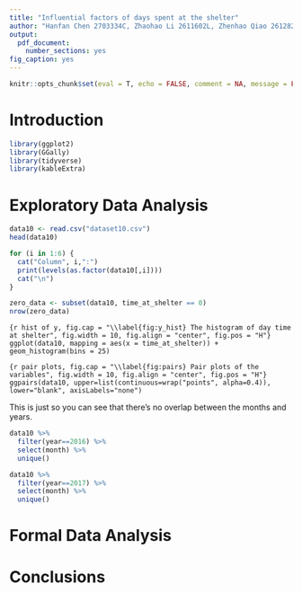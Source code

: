 ---
title: "Influential factors of days spent at the shelter"
author: "Hanfan Chen 2703334C, Zhaohao Li 2611602L, Zhenhao Qiao 2612824Q, Chao Wang 2518608W, RachaelWatson 2195719W"
output:
  pdf_document:
    number_sections: yes
fig_caption: yes
---

```{r, include=FALSE}
knitr::opts_chunk$set(eval = T, echo = FALSE, comment = NA, message = FALSE, warning = FALSE)
```

# Introduction

```{r library}
library(ggplot2)
library(GGally)
library(tidyverse)
library(kableExtra)
```

# Exploratory Data Analysis
```{r read the data}
data10 <- read.csv("dataset10.csv")
head(data10)
```

```{r}
for (i in 1:6) {
  cat("Column", i,":")
  print(levels(as.factor(data10[,i])))
  cat("\n")
}
```

```{r}
zero_data <- subset(data10, time_at_shelter == 0)
nrow(zero_data)
```

```{r hist of y, fig.cap = "\\label{fig:y_hist} The histogram of day time at shelter", fig.width = 10, fig.align = "center", fig.pos = "H"}
ggplot(data10, mapping = aes(x = time_at_shelter)) + 
  geom_histogram(bins = 25)
```

```{r pair plots, fig.cap = "\\label{fig:pairs} Pair plots of the variables", fig.width = 10, fig.align = "center", fig.pos = "H"}
ggpairs(data10,
upper=list(continuous=wrap("points", alpha=0.4)),
lower="blank", axisLabels="none")
```

This is just so you can see that there's no overlap between the months and years.
```{r}
data10 %>% 
  filter(year==2016) %>% 
  select(month) %>% 
  unique()

data10 %>% 
  filter(year==2017) %>% 
  select(month) %>% 
  unique()
```

# Formal Data Analysis

# Conclusions {#sec:Conc}










































